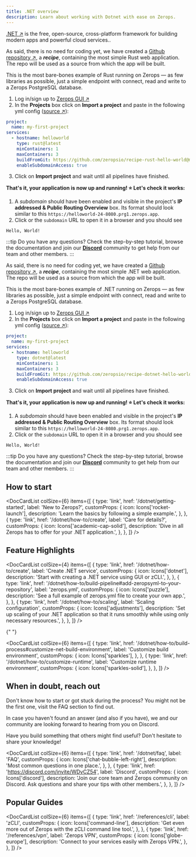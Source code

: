 ```yaml
---
title: .NET overview
description: Learn about working with Dotnet with ease on Zerops.
---
```




[.NET ↗](https://dotnet.microsoft.com/en-us/) is the free, open-source, cross-platform framework for building modern apps and powerful cloud services..



As said, there is no need for coding yet, we have created a [Github repository ↗](https://github.com/zeropsio/recipe-rust-hello-world), a **_recipe_**, containing the most simple Rust web application. The repo will be used as a source from which the app will be built.

<CustomCard title="Feel free to deploy the recipe yourself" emoji="🚀">
  This is the most bare-bones example of Rust running on Zerops — as few libraries as possible,
  just a simple endpoint with connect, read and write to a Zerops PostgreSQL database.

  <DeployButton link="rust" badgeWidth="200" />
</CustomCard>

1. Log in/sign up to [Zerops GUI ↗](https://app.zerops.io)
2. In the **Projects** box click on **Import a project** and paste in the following yml config ([source ↗](https://github.com/zeropsio/recipe-rust-hello-world/blob/main/import-project/description.yml)):

```yml
project:
  name: my-first-project
services:
  - hostname: helloworld
    type: rust@latest
    minContainers: 1
    maxContainers: 3
    buildFromGit: https://github.com/zeropsio/recipe-rust-hello-world@main
    enableSubdomainAccess: true
```

3. Click on **Import project** and wait until all pipelines have finished.

**That's it, your application is now up and running! :star: Let's check it works:**

1. A _subdomain_ should have been enabled and visible in the project's **IP addressed & Public Routing Overview** box. Its format should look similar to this `https://helloworld-24-8080.prg1.zerops.app`.
2. Click or the `subdomain` URL to open it in a browser and you should see

```
Hello, World!
```

:::tip
Do you have any questions? Check the step-by-step tutorial, browse the documentation and join our **[Discord](https://discord.com/invite/WDvCZ54)** community to get help from our team and other members.
:::

As said, there is no need for coding yet, we have created a [Github repository ↗](https://github.com/zeropsio/recipe-dotnet-hello-world), a **_recipe_**, containing the most simple .NET web application. The repo will be used as a source from which the app will be built.

<CustomCard title="Feel free to deploy the recipe yourself" emoji="🚀">
  This is the most bare-bones example of .NET running on Zerops — as few libraries as possible,
  just a simple endpoint with connect, read and write to a Zerops PostgreSQL database.

  <DeployButton link="dotnet" badgeWidth="200" />
</CustomCard>

1. Log in/sign up to [Zerops GUI ↗](https://app.zerops.io)
2. In the **Projects** box click on **Import a project** and paste in the following yml config ([source ↗](https://github.com/zeropsio/recipe-dotnet-hello-world/blob/main/import-project/description.yml)):

```yml
project:
  name: my-first-project
services:
  - hostname: helloworld
    type: dotnet@latest
    minContainers: 1
    maxContainers: 3
    buildFromGit: https://github.com/zeropsio/recipe-dotnet-hello-world@main
    enableSubdomainAccess: true
```

3. Click on **Import project** and wait until all pipelines have finished.

**That's it, your application is now up and running! :star: Let's check it works:**

1. A _subdomain_ should have been enabled and visible in the project's **IP addressed & Public Routing Overview** box. Its format should look similar to this `https://helloworld-24-8080.prg1.zerops.app`.
2. Click or the `subdomain` URL to open it in a browser and you should see

```
Hello, World!
```

:::tip
Do you have any questions? Check the step-by-step tutorial, browse the documentation and join our **[Discord](https://discord.com/invite/WDvCZ54)** community to get help from our team and other members.
:::

## How to start

<DocCardList
  colSize={6}
  items={[
    {
      type: 'link',
      href: '/dotnet/getting-started',
      label: 'New to Zerops?',
      customProps: {
        icon: Icons['rocket-launch'],
        description: 'Learn the basics by following a simple example.',
      },
    },
    {
      type: 'link',
      href: '/dotnet/how-to/create',
      label: 'Care for details?',
      customProps: {
        icon: Icons['academic-cap-solid'],
        description:
          'Dive in all Zerops has to offer for your .NET application.',
      },
    },
  ]}
/>

## Feature Highlights

<DocCardList
  colSize={4}
  items={[
    {
      type: 'link',
      href: '/dotnet/how-to/create',
      label: 'Create .NET service',
      customProps: {
        icon: Icons['dotnet'],
        description: 'Start with creating a .NET service using GUI or zCLI.',
      },
    },
    {
      type: 'link',
      href: '/dotnet/how-to/build-pipeline#add-zeropsyml-to-your-repository',
      label: 'zerops.yml',
      customProps: {
        icon: Icons['puzzle'],
        description:
          'See a full example of zerops.yml file to create your own app.',
      },
    },
    {
      type: 'link',
      href: '/dotnet/how-to/scaling',
      label: 'Scaling configuration',
      customProps: {
        icon: Icons['adjustments'],
        description:
          'Set up scaling of your .NET application so that it runs smoothly while using only necessary resources.',
      },
    },
  ]}
/>

{" "}

<DocCardList
  colSize={6}
  items={[
    {
      type: 'link',
      href: '/dotnet/how-to/build-process#customize-net-build-environment',
      label: 'Customize build environment',
      customProps: {
        icon: Icons['sparkles'],
      },
    },
    {
      type: 'link',
      href: '/dotnet/how-to/customize-runtime',
      label: 'Customize runtime environment',
      customProps: {
        icon: Icons['sparkles-solid'],
      },
    },
  ]}
/>

## When in doubt, reach out

Don't know how to start or got stuck during the process? You might not be the first one, visit the FAQ section to find out.

In case you haven't found an answer (and also if you have), we and our community are looking forward to hearing from you on Discord.

Have you build something that others might find useful? Don't hesitate to share your knowledge!

<DocCardList
  colSize={6}
  items={[
    {
      type: 'link',
      href: '/dotnet/faq',
      label: 'FAQ',
      customProps: {
        icon: Icons['chat-bubble-left-right'],
        description: 'Most common questions in one place.',
      },
    },
    {
      type: 'link',
      href: 'https://discord.com/invite/WDvCZ54',
      label: 'Discord',
      customProps: {
        icon: Icons['discord'],
        description:
          'Join our core team and Zerops community on Discord. Ask questions and share your tips with other members.',
      },
    },
  ]}
/>

## Popular Guides

<DocCardList
  colSize={6}
  items={[
    {
      type: 'link',
      href: '/references/cli',
      label: 'zCLI',
      customProps: {
        icon: Icons['command-line'],
        description:
          'Get even more out of Zerops with the zCLI command line tool.',
      },
    },
    {
      type: 'link',
      href: '/references/vpn',
      label: 'Zerops VPN',
      customProps: {
        icon: Icons['globe-europe'],
        description: 'Connect to your services easily with Zerops VPN.',
      },
    },
  ]}
/>
